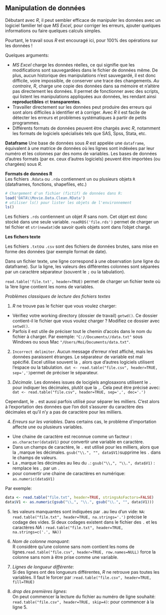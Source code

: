 ## Manipulation de données

\textbf{Chargement de données sous R}

Débutant avec *R*, il peut sembler efficace de manipuler les données avec un logiciel familier tel que  *MS Excel*, pour corriger les erreurs, ajouter quelques informations ou faire quelques calculs simples.

Pourtant, le travail sous *R* est encouragé ici, pour 100% des opérations sur les données !

Quelques arguments:  

- *MS Excel* charge les données réelles, ce qui signifie que les modifications sont sauvegardées dans le fichier de données même. De plus, aucun historique des manipulations n'est sauvegardé, il est donc difficile, voire impossible, de conserver une trace des changements. *Au contraire, R*, charge une copie des données dans sa mémoire et n'altère pas directement les données. Il permet de fonctionner avec des scripts, qui listent les manipulations appliquées aux données, les rendant ainsi **reproductibles** et **transparentes**.  
- Travailler directement sur les données peut produire des erreurs qui sont alors difficiles à identifier et à corriger.  Avec *R* il est facile de détecter les erreurs et problèmes systématiques à partir de petits programmes.  
- Différents formats de données peuvent être chargés avec *R*, notamment les formats de logiciels spécialisés tels que SAS, Spss, Stata, etc.

\textbf{Formats de données - exemples}

**Dataframe**
Une base de données sous *R* est appelée une `dataframe`, équivalent à une matrice de données où les lignes sont indéxées par leur numéro et les colonnes par des noms de variables.
Les bases de données d'autres formats (par ex. ceux d'autres logiciels) peuvent être importées (ou chargées) sous *R*.

**Formats de données R**  
Les fichiers `.Rdata` ou `.rda ` contiennent un ou plusieurs objets `R` (dataframes, fonctions, shapefiles, etc.)

```r
# Chargement d'un fichier (fictif) de données dans R: 
load('DATA\\Movie.Data.Clean.RData')
# utiliser ls() pour lister les objets de l'environnement
ls()
```

Les fichiers `.rds` contiennent un objet *R* sans nom. Cet objet est donc stocké dans une seule variable. `readRDS('file.rds')` permet de charger un tel fichier et `str(newdat)`de savoir quels objets sont dans l'objet chargé.

**Les fichers texte**

Les fichiers `.txt`ou `.csv` sont des fichiers de données brutes, sans mise en forme des données (par exemple format de date). 

Dans un fichier texte, une ligne correspond à une observation (une ligne du dataframe). Sur la ligne, les valeurs des différentes colonnes sont séparées par un caractère séparateur (souvent le `;` ou la tabulation).

`read.table('file.txt', header=TRUE)` permet de charger un fichier texte où la 1ère ligne contient les noms de variables.

*Problèmes classiques de lecture des fichiers textes*

1. *R* ne trouve pas le fichier que vous voulez charger:
  - Vérifiez votre working directory (dossier de travail) `getwd()`. Ce dossier contient-il le fichier que vous voulez charger ?  Modifiez ce dossier avec `setwd()`.  
  - Parfois il est utile de préciser tout le chemin d'accès dans le nom du fichier à charger. Par exemple: `"C://Documents//data.txt"` sous Windows ou sous Mac  `"/Users/Moi/Documents/data.txt"`.

2. `Incorrect delimiter`. Aucun message d'erreur n'est affiché, mais les données paraissent étranges. Le séparateur de variable est mal spécifié. Excel utilise souvent la `,` alors que d'autres logiciels utilisent l'espace ou la tabulation.
`dat <- read.table("file.csv", header=TRUE, sep=',')`permet de préciser le séparateur.

3. *Décimale*. Les données issues de locigiels anglosaxons utilisent le `.` pour indiquer les décimales, plutôt que la `,`. Cela peut être précisé avec: `dat <- read.table("file.csv", header=TRUE, sep=',', dec='.')`

Cependant,  le `.` est aussi parfois utilisé pour séparer les milliers. C'est alors à l'exportation des données que l'on doit s'assurer du caractère des décimales et qu'il n'y a pas de caractère pour les milliers.

4. *Erreurs sur les variables*. Dans certains cas, le problème d'importation affecte une ou plusieurs variables.
  - Une chaine de caractère est reconnue comme un facteur : `as.character(data$V1)` pour convertir une variable en caractère.
  - Dans un champs de caractère, le `.` est utilisé pour les milliers, alors que la `,`marque les décimales. `gsub("\\.", "", data$V1)`supprime les `.` dans le champs de valeurs.
  - La `,`marque les décimales au lieu du `.`: `gsub("\\,", "\\.", data$V1)` : remplace les `,` par un `.`
  - pour convertir une chaine de caractères en numérique: `as.numeric(data$V1)` 

Par exemple:

```r
data <- read.table("file.txt", header=TRUE, stringsAsFactors=FALSE)
data$V1 <- as.numeric(gsub("\\,", "\\.", gsub("\\.", "", data$V1)))
```

5. les valeurs manquantes sont indiquées par `.`au lieu d'un vide: `NA`:  
`read.table("file.txt", header=TRUE, na.strings='.')` précise le codage des vides. Si deux codages existent dans le fichier des `.` et les caractères *NA* :
`read.table("file.txt", header=TRUE, na.strings=c('.', NA))` 

6. *Nom de colonne manquant*:  
R considère qu'une colonne sans nom contient les noms de lignes.`read.table("file.csv", header=TRUE, row.names=NULL)` force la colonne sans nom à être prise comme une variable.

7. *Lignes de longueur différente*:  
Si des lignes ont des longueurs différentes, *R* ne retrouve pas toutes les variables. Il faut le forcer par :`read.table("file.csv", header=TRUE, fill=TRUE)`

8. *drop des premières lignes*:  
On peut commencer la lecture du fichier au numéro de ligne souhaité: `read.table("file.csv", header=TRUE, skip=4)`: pour commencer à la ligne 5.
